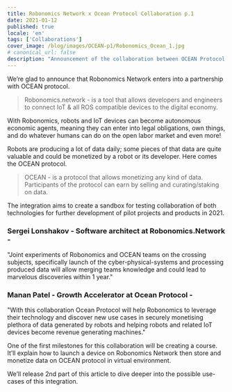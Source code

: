```yaml
---
title: Robonomics Network x Ocean Protocol Collaboration p.1
date: 2021-01-12
published: true
locale: 'en'
tags: ['Collaborations']
cover_image: /blog/images/OCEAN-p1/Robonomics_Ocean_1.jpg
# canonical_url: false
description: "Announcement of the collaboration between OCEAN Protocol and Robonomics Network"
---
```


We’re glad to announce that Robonomics Network enters into a partnership with OCEAN protocol.

> Robonomics.network - is a tool that allows developers and engineers to connect IoT & all ROS compatible devices to the digital economy.

With Robonomics, robots and IoT devices can become autonomous economic agents, meaning they can enter into legal obligations, own things, and do whatever humans can do on the open labor market and even more!

Robots are producing a lot of data daily; some pieces of that data are quite valuable and could be monetized by a robot or its developer. Here comes the OCEAN protocol.

> OCEAN - is a protocol that allows monetizing any kind of data. Participants of the protocol can earn by selling and curating/staking on data.

The integration aims to create a sandbox for testing collaboration of both technologies for further development of pilot projects and products in 2021.

<TextCard image="/avatars/Sergei-Lonshakov.jpg" back="transparent">

### Sergei Lonshakov - Software architect at Robonomics.Network - 

"Joint experiments of Robonomics and OCEAN teams on the crossing subjects, specifically launch of the cyber-physical-systems and processing produced data will allow merging teams knowledge and could lead to marvelous discoveries within 1 year."

</TextCard>

<TextCard image="/avatars/Manan-Patel.jpg" back="transparent">

### Manan Patel - Growth Accelerator at Ocean Protocol -

"With this collaboration Ocean Protocol will help Robonomics to leverage their technology and discover new use cases in securely monetising plethora of data generated by robots and helping robots and related IoT devices become revenue generating machines."

</TextCard>

One of the first milestones for this collaboration will be creating a course.
It’ll explain how to launch a device on Robonomics Network then store and monetize data on OCEAN protocol in virtual environment.

We’ll release 2nd part of this article to dive deeper into the possible use-cases of this integration.
